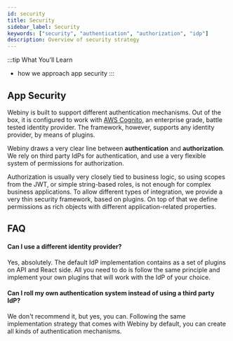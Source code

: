 ```yaml
---
id: security
title: Security
sidebar_label: Security
keywords: ["security", "authentication", "authorization", "idp"]
description: Overview of security strategy
---
```


:::tip What You’ll Learn
- how we approach app security 
:::

## App Security
Webiny is built to support different authentication mechanisms. Out of the box, it is configured to work with [AWS Cognito](https://aws.amazon.com/cognito/), an enterprise grade, battle tested identity provider. The framework, however, supports any identity provider, by means of plugins. 

Webiny draws a very clear line between **authentication** and **authorization**. We rely on third party IdPs for authentication, and use a very flexible system of permissions for authorization. 

Authorization is usually very closely tied to business logic, so using scopes from the JWT, or simple string-based roles, is not enough for complex business applications. To allow different types of integration, we provide a very thin security framework, based on plugins. On top of that we define permissions as rich objects with different application-related properties.


## FAQ

#### Can I use a different identity provider?
Yes, absolutely. The default IdP implementation contains as a set of plugins on API and React side. All you need to do is follow the same principle and implement your own plugins that will work with the IdP of your choice. 

#### Can I roll my own authentication system instead of using a third party IdP?
We don't recommend it, but yes, you can. Following the same implementation strategy that comes with Webiny by default, you can create all kinds of authentication mechanisms.
